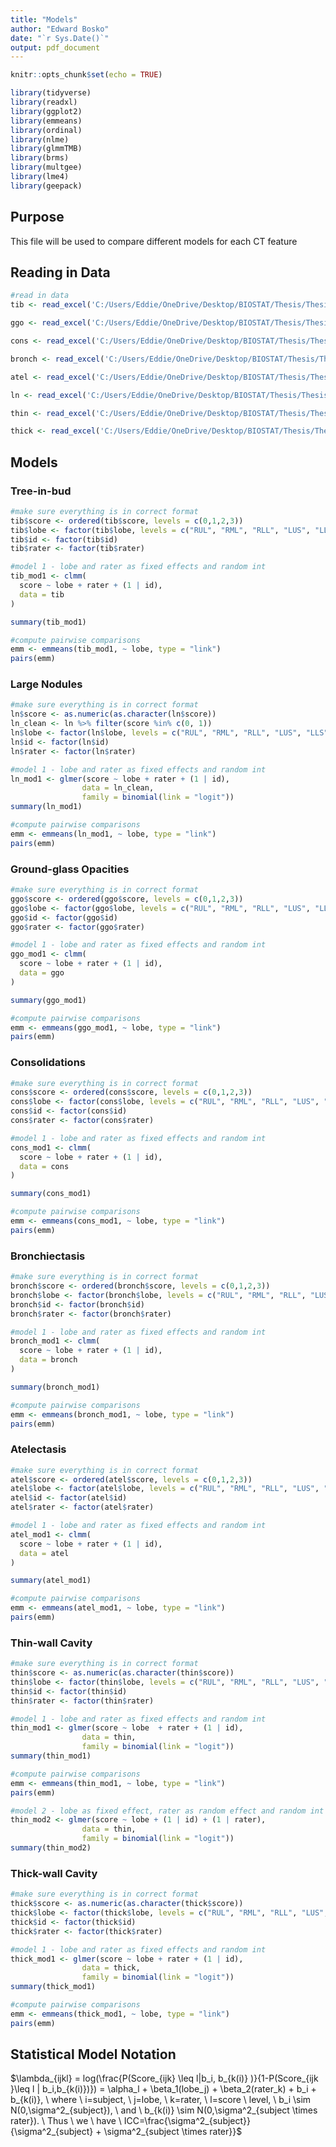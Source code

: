 ```yaml
---
title: "Models"
author: "Edward Bosko"
date: "`r Sys.Date()`"
output: pdf_document
---
```


```r
knitr::opts_chunk$set(echo = TRUE)
```

```r
library(tidyverse)
library(readxl)
library(ggplot2)
library(emmeans)
library(ordinal)
library(nlme)
library(glmmTMB)
library(brms)
library(multgee)
library(lme4)
library(geepack)
```

## Purpose

This file will be used to compare different models for each CT feature

## Reading in Data

```r
#read in data
tib <- read_excel('C:/Users/Eddie/OneDrive/Desktop/BIOSTAT/Thesis/Thesis/DataProcessed/2025.4.2.xlsx', sheet = "tib.long")

ggo <- read_excel('C:/Users/Eddie/OneDrive/Desktop/BIOSTAT/Thesis/Thesis/DataProcessed/2025.4.2.xlsx', sheet = "ggo.long")

cons <- read_excel('C:/Users/Eddie/OneDrive/Desktop/BIOSTAT/Thesis/Thesis/DataProcessed/2025.4.2.xlsx', sheet = "cons.long")

bronch <- read_excel('C:/Users/Eddie/OneDrive/Desktop/BIOSTAT/Thesis/Thesis/DataProcessed/2025.4.2.xlsx', sheet = "bronch.long")

atel <- read_excel('C:/Users/Eddie/OneDrive/Desktop/BIOSTAT/Thesis/Thesis/DataProcessed/2025.4.2.xlsx', sheet = "atel.long")

ln <- read_excel('C:/Users/Eddie/OneDrive/Desktop/BIOSTAT/Thesis/Thesis/DataProcessed/2025.4.2.xlsx', sheet = "ln.long")

thin <- read_excel('C:/Users/Eddie/OneDrive/Desktop/BIOSTAT/Thesis/Thesis/DataProcessed/2025.4.2.xlsx', sheet = "thin.long")

thick <- read_excel('C:/Users/Eddie/OneDrive/Desktop/BIOSTAT/Thesis/Thesis/DataProcessed/2025.4.2.xlsx', sheet = "thick.long")
```

## Models

### Tree-in-bud

```r
#make sure everything is in correct format
tib$score <- ordered(tib$score, levels = c(0,1,2,3))
tib$lobe <- factor(tib$lobe, levels = c("RUL", "RML", "RLL", "LUS", "LLS", "LLL"))
tib$id <- factor(tib$id)
tib$rater <- factor(tib$rater)

#model 1 - lobe and rater as fixed effects and random int
tib_mod1 <- clmm(
  score ~ lobe + rater + (1 | id),
  data = tib
)

summary(tib_mod1)
```

```r
#compute pairwise comparisons
emm <- emmeans(tib_mod1, ~ lobe, type = "link")
pairs(emm)
```

### Large Nodules

```r
#make sure everything is in correct format
ln$score <- as.numeric(as.character(ln$score))
ln_clean <- ln %>% filter(score %in% c(0, 1))
ln$lobe <- factor(ln$lobe, levels = c("RUL", "RML", "RLL", "LUS", "LLS", "LLL"))
ln$id <- factor(ln$id)
ln$rater <- factor(ln$rater)

#model 1 - lobe and rater as fixed effects and random int
ln_mod1 <- glmer(score ~ lobe + rater + (1 | id),
                data = ln_clean,
                family = binomial(link = "logit"))
summary(ln_mod1)
```

```r
#compute pairwise comparisons
emm <- emmeans(ln_mod1, ~ lobe, type = "link")
pairs(emm)
```

### Ground-glass Opacities

```r
#make sure everything is in correct format
ggo$score <- ordered(ggo$score, levels = c(0,1,2,3))
ggo$lobe <- factor(ggo$lobe, levels = c("RUL", "RML", "RLL", "LUS", "LLS", "LLL"))
ggo$id <- factor(ggo$id)
ggo$rater <- factor(ggo$rater)

#model 1 - lobe and rater as fixed effects and random int
ggo_mod1 <- clmm(
  score ~ lobe + rater + (1 | id),
  data = ggo
)

summary(ggo_mod1)
```

```r
#compute pairwise comparisons
emm <- emmeans(ggo_mod1, ~ lobe, type = "link")
pairs(emm)
```

### Consolidations

```r
#make sure everything is in correct format
cons$score <- ordered(cons$score, levels = c(0,1,2,3))
cons$lobe <- factor(cons$lobe, levels = c("RUL", "RML", "RLL", "LUS", "LLS", "LLL"))
cons$id <- factor(cons$id)
cons$rater <- factor(cons$rater)

#model 1 - lobe and rater as fixed effects and random int
cons_mod1 <- clmm(
  score ~ lobe + rater + (1 | id),
  data = cons
)

summary(cons_mod1)
```

```r
#compute pairwise comparisons
emm <- emmeans(cons_mod1, ~ lobe, type = "link")
pairs(emm)
```

### Bronchiectasis

```r
#make sure everything is in correct format
bronch$score <- ordered(bronch$score, levels = c(0,1,2,3))
bronch$lobe <- factor(bronch$lobe, levels = c("RUL", "RML", "RLL", "LUS", "LLS", "LLL"))
bronch$id <- factor(bronch$id)
bronch$rater <- factor(bronch$rater)

#model 1 - lobe and rater as fixed effects and random int
bronch_mod1 <- clmm(
  score ~ lobe + rater + (1 | id),
  data = bronch
)

summary(bronch_mod1)
```

```r
#compute pairwise comparisons
emm <- emmeans(bronch_mod1, ~ lobe, type = "link")
pairs(emm)
```

### Atelectasis

```r
#make sure everything is in correct format
atel$score <- ordered(atel$score, levels = c(0,1,2,3))
atel$lobe <- factor(atel$lobe, levels = c("RUL", "RML", "RLL", "LUS", "LLS", "LLL"))
atel$id <- factor(atel$id)
atel$rater <- factor(atel$rater)

#model 1 - lobe and rater as fixed effects and random int
atel_mod1 <- clmm(
  score ~ lobe + rater + (1 | id),
  data = atel
)

summary(atel_mod1)
```

```r
#compute pairwise comparisons
emm <- emmeans(atel_mod1, ~ lobe, type = "link")
pairs(emm)
```

### Thin-wall Cavity

```r
#make sure everything is in correct format
thin$score <- as.numeric(as.character(thin$score))
thin$lobe <- factor(thin$lobe, levels = c("RUL", "RML", "RLL", "LUS", "LLS", "LLL"))
thin$id <- factor(thin$id)
thin$rater <- factor(thin$rater)

#model 1 - lobe and rater as fixed effects and random int
thin_mod1 <- glmer(score ~ lobe  + rater + (1 | id),
                data = thin,
                family = binomial(link = "logit"))
summary(thin_mod1)
```

```r
#compute pairwise comparisons
emm <- emmeans(thin_mod1, ~ lobe, type = "link")
pairs(emm)
```

```r
#model 2 - lobe as fixed effect, rater as random effect and random int
thin_mod2 <- glmer(score ~ lobe + (1 | id) + (1 | rater),
                data = thin,
                family = binomial(link = "logit"))
summary(thin_mod2)
```

### Thick-wall Cavity

```r
#make sure everything is in correct format
thick$score <- as.numeric(as.character(thick$score))
thick$lobe <- factor(thick$lobe, levels = c("RUL", "RML", "RLL", "LUS", "LLS", "LLL"))
thick$id <- factor(thick$id)
thick$rater <- factor(thick$rater)

#model 1 - lobe and rater as fixed effects and random int
thick_mod1 <- glmer(score ~ lobe + rater + (1 | id),
                data = thick,
                family = binomial(link = "logit"))
summary(thick_mod1)
```

```r
#compute pairwise comparisons
emm <- emmeans(thick_mod1, ~ lobe, type = "link")
pairs(emm)
```

## Statistical Model Notation

$\lambda_{ijkl} = log(\frac{P(Score_{ijk} \leq l|b_i, b_{k(i)} )}{1-P(Score_{ijk }\leq l | b_i,b_{k(i)})}) = \alpha_l + \beta_1(lobe_j) + \beta_2(rater_k) + b_i + b_{k(i)}, \ where \ i=subject, \ j=lobe, \ k=rater, \ l=score \ level, \ b_i \sim N(0,\sigma^2_{subject}), \ and \ b_{k(i)} \sim N(0,\sigma^2_{subject \times rater}). \ Thus \ we \ have \ ICC=\frac{\sigma^2_{subject}}{\sigma^2_{subject} + \sigma^2_{subject \times rater}}$
